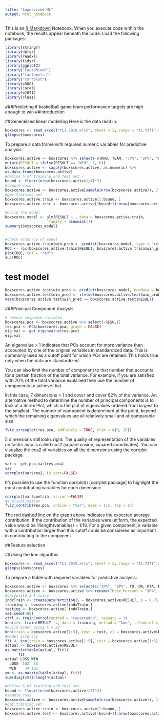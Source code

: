 ```yaml
---
title: "Supervised ML"
output: html_notebook
---
```


This is an [R Markdown](http://rmarkdown.rstudio.com) Notebook. When you execute code within the notebook, the results appear beneath the code. 
Load the following packages:
```r
library(stringr)
library(dplyr)
library(readxl)
library(tidyr)
library(ggplot2)
library("FactoMineR")
library("factoextra")
library("corrplot")
library(pROC)
library(caret)
library(e1071)
library(class)
```

###Predicting if basketball game team performance targets are high enough to win
##Introduction


##Generalised linear modelling
Here is the data read in:
```r
boxscores <- read_excel("YL1 2019.xlsx", sheet = 2, range = "A1:Y271",col_names = TRUE)
glimpse(boxscores)
```
To prepare a data frame with required numeric variables for predictive analysis:
```r
boxscores.active <- boxscores %>% select(-c(RND, TEAM, "3P%", "2P%", "FT%", MIN, TP)) %>%
mutate(RESULT = ifelse(RESULT == "WIN", 1, 0))
boxscores.active <- sapply(boxscores.active, as.numeric) %>%
as.data.frame(boxscores.active)
#define % of training and test set
bound <- floor((nrow(boxscores.active)/4)*3) 
#sample rows
boxscores.active <- boxscores.active[sample(nrow(boxscores.active)), ] 
#get training set
boxscores.active.train <- boxscores.active[1:bound, ]              
boxscores.active.test <- boxscores.active[(bound+1):nrow(boxscores.active), ]

#build the model
boxscores_model <- glm(RESULT ~., data = boxscores.active.train,
                    family = binomial())
summary(boxscores_model)


#check accuracy of model
boxscores.active.train$win_prob <- predict(boxscores_model, type = "response")
ROC <- roc(boxscores.active.train$RESULT, boxscores.active.train$win_prob)
plot(ROC, col = "red")
auc(ROC)
```
# test model
```r
boxscores.active.test$win_prob <- predict(boxscores_model, newdata = boxscores.active.test, type = "response")
boxscores.active.test$win_pred <- ifelse(boxscores.active.test$win_prob > 0.5, 1, 0)
mean(boxscores.active.test$win_pred == boxscores.active.test$RESULT)
```
###Principal Component Analysis

```r
# remove response variable
boxscores.pca <- boxscores.active %>% select(-RESULT)
res.pca <- PCA(boxscores.pca, graph = FALSE)
eig.val <- get_eigenvalue(res.pca)
eig.val
```
An eigenvalue > 1 indicates that PCs account for more variance than accounted by one of the original variables in standardized data. This is commonly used as a cutoff point for which PCs are retained. This holds true only when the data are standardized.

You can also limit the number of component to that number that accounts for a certain fraction of the total variance. For example, if you are satisfied with 70% of the total variance explained then use the number of components to achieve that.

In this case, 7 dimensions > 1 and cover and cover 82% of the variance.
An alternative method to determine the number of principal components is to look at a Scree Plot, which is the plot of eigenvalues ordered from largest to the smallest. The number of component is determined at the point, beyond which the remaining eigenvalues are all relatively small and of comparable size
```r
fviz_screeplot(res.pca, addlabels = TRUE, ylim = c(0, 25))
```
5 dimensions still looks right.
The quality of representation of the variables on factor map is called cos2 (square cosine, squared coordinates). You can visualize the cos2 of variables on all the dimensions using the corrplot package:
```r
var <- get_pca_var(res.pca)
var
corrplot(var$cos2, is.corr=FALSE)
```
It’s possible to use the function corrplot() [corrplot package] to highlight the most contributing variables for each dimension:
```r
corrplot(var$contrib, is.corr=FALSE) 
#a visualisation
fviz_contrib(res.pca, choice = "var", axes = 1:5, top = 17)
```
The red dashed line on the graph above indicates the expected average contribution. If the contribution of the variables were uniform, the expected value would be 1/length(variables) = 1/18. For a given component, a variable with a contribution larger than this cutoff could be considered as important in contributing to the component.

##Feature selection


##Using the knn algorithm
```r
boxscores <- read_excel("YL1 2019.xlsx", sheet = 2, range = "A1:Y271",col_names = TRUE)
glimpse(boxscores)
```
To prepare a tibble with required variables for predictive analysis:
```r
boxscores.active <- boxscores %>% select(c("3P%", "2P%", TO, OR, FTA, RESULT))
boxscores.active <- boxscores.active %>% rename(Three_Percent = "3P%", Two_Percent = "2P%")
#calculate a k value
indxTrain <- createDataPartition(y = boxscores.active$RESULT, p = 0.75, list = FALSE)
training <- boxscores.active[indxTrain,]
testing <- boxscores.active[-indxTrain,]
set.seed(400)
ctrl <- trainControl(method = "repeatedcv", repeats = 3)
knnfit<- train(RESULT ~., data = training, method = "knn", trControl = ctrl, preProcess = c("center", "scale"), tuneLength =20)
#build model using k = 23
knn(train = boxscores.active[1:5], test = test, cl = boxscores.active$RESULT, K = 23)
#model accuracy
fit <- knn(train = boxscores.active[1:5], test = boxscores.active[1:5], cl = boxscores.active$RESULT, k = 23)
actual <- boxscores.active$RESULT
as.matrix(table(actual, fit))
      fit
actual LOSS WIN
  LOSS  102  33
  WIN    34 101
cm <- as.matrix(table(actual, fit))
sum(diag(cm))/length(actual)
```

```r
#define % of training and test set
bound <- floor((nrow(boxscores.active)/4)*3) 
#sample rows
boxscores.active <- boxscores.active[sample(nrow(boxscores.active)), ] 
#get training set
boxscores.active.train <- boxscores.active[1:bound, ]              
boxscores.active.test <- boxscores.active[(bound+1):nrow(boxscores.active), ]
```
